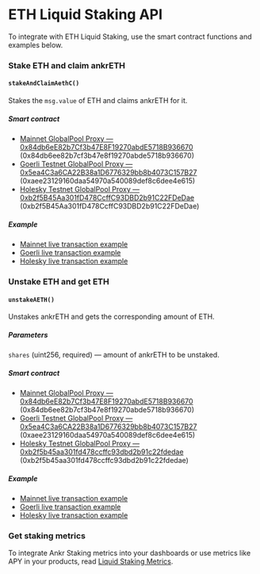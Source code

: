 # ETH Liquid Staking API

To integrate with ETH Liquid Staking, use the smart contract functions and examples below.

### Stake ETH and claim ankrETH

#### `stakeAndClaimAethC()`
 
Stakes the `msg.value` of ETH and claims ankrETH for it.

##### Smart contract

* [Mainnet GlobalPool Proxy — 0x84db6eE82b7Cf3b47E8F19270abdE5718B936670](https://etherscan.io/address/0x84db6ee82b7cf3b47e8f19270abde5718b936670) (0x84db6ee82b7cf3b47e8f19270abde5718b936670)
* [Goerli Testnet GlobalPool Proxy — 0x5ea4C3a6CA22B38a1D6776329bb8b4073C157B27](https://goerli.etherscan.io/address/0xaee23129160daa54970a540089def8c6dee4e615) (0xaee23129160daa54970a540089def8c6dee4e615)
* [Holesky Testnet GlobalPool Proxy — 0xb2f5B45Aa301fD478CcffC93DBD2b91C22FDeDae](https://holesky.beaconcha.in/address/0xb2f5b45aa301fd478ccffc93dbd2b91c22fdedae) (0xb2f5B45Aa301fD478CcffC93DBD2b91C22FDeDae)

##### Example

* [Mainnet live transaction example](https://etherscan.io/tx/0xcaa6ce2e260e667ddeed904d4740c787822157120df9fec73bd18df5ceef46a9)
* [Goerli live transaction example](https://goerli.etherscan.io/tx/0x2f9e0afa8c52ce38f1f80ab98dfb178c9efd51551515e75750dcfb80513b7562)
* [Holesky live transaction example](https://holesky.beaconcha.in/tx/0x8e767e03965b8e36a8d5009b3329fc2d6a19758ab7e599abdfd241c174e3e507)

### Unstake ETH and get ETH

#### `unstakeAETH()`

Unstakes ankrETH and gets the corresponding amount of ETH.


##### Parameters
`shares` (uint256, required) — amount of ankrETH to be unstaked.

##### Smart contract

* [Mainnet GlobalPool Proxy — 0x84db6eE82b7Cf3b47E8F19270abdE5718B936670](https://etherscan.io/address/0x84db6ee82b7cf3b47e8f19270abde5718b936670) (0x84db6ee82b7cf3b47e8f19270abde5718b936670)
* [Goerli Testnet GlobalPool Proxy — 0x5ea4C3a6CA22B38a1D6776329bb8b4073C157B27](https://goerli.etherscan.io/address/0xaee23129160daa54970a540089def8c6dee4e615) (0xaee23129160daa54970a540089def8c6dee4e615)
* [Holesky Testnet GlobalPool Proxy — 0xb2f5b45aa301fd478ccffc93dbd2b91c22fdedae](https://holesky.beaconcha.in/address/0xb2f5b45aa301fd478ccffc93dbd2b91c22fdedae) (0xb2f5b45aa301fd478ccffc93dbd2b91c22fdedae)

##### Example

* [Mainnet live transaction example](https://etherscan.io/tx/0x0ab7d9a0f8a72c0fcb8230fd3dca05d3cc1fab9ed8da5f17a33fbcd2ae2cf41e)
* [Goerli live transaction example](https://goerli.etherscan.io/tx/0x9f43399db6a74ef70bf44fa04b14c2cc43d3fcd0b0c972bf451deb3ded07a84a)
* [Holesky live transaction example](https://holesky.beaconcha.in/tx/0x0c8aa16feb3ceb36dc912674d79a14876b7792a87686fa7ed367b9d29250ecb6)

### Get staking metrics

To integrate Ankr Staking metrics into your dashboards or use metrics like APY in your products, read [Liquid Staking Metrics](/staking-for-developers/restful-api/staking-metrics/).


